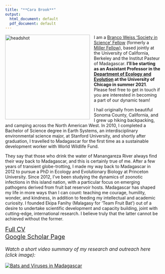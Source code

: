 ```yaml
---
title: "**Cara Brook**"
output:
  html_document: default
  pdf_document: default
---
```


<style type="text/css">
h1.title {
  font-size: 31px;
  text-align: left;
  color:black;
}
</style>


<img src="carabrook-headshot-2020.jpeg" alt="headshot" style="height: 275px; padding-right: 10px;" align="left"> I am a [Branco Weiss ‘Society in Science’ Fellow](https://brancoweissfellowship.org/) (formerly a [Miller Fellow](http://miller.berkeley.edu/)), based jointly at the University of California, Berkeley and the Institut Pasteur of Madagascar. **I’ll be starting as an Assistant Professor in the [Department of Ecology and Evolution](https://ecologyandevolution.uchicago.edu/) at the University of Chicago in summer 2021**. Please feel free to get in touch if you are interested in becoming a part of our dynamic team!

I hail originally from beautiful Sonoma County, California, and I grew up hiking backpacking, and camping across the North American West. In 2010, I completed a Bachelor of Science degree in Earth Systems, an interdisciplinary environmental science major, at Stanford University, and shortly after graduation, I travelled to Madagascar for the first time as a sustainable development worker with World Wildlife Fund.
 
They say that those who drink the water of Manangareza River always find their way back to Madagascar, and this is certainly true of me. After a few years of transient globe-trotting, I made my way back to Madagascar in 2012 to pursue a PhD in Ecology and Evolutionary Biology at Princeton University. Since 2012, I've been studying the dynamics of zoonotic infections in this island nation, with a particular focus on emerging pathogens derived from fruit bat reservoir hosts. Madagascar has shaped my life in more ways than I can count: teaching me courage, humility, wonder, and kindness, in addition to feeding my intellectual and academic curiosity. I founded Ekipa Fanihy (Malagasy for ‘Team Fruit Bat’) out of a desire to undertake scientific development and capacity building, joint with cutting-edge, international research. I believe truly that the latter cannot be achieved without the former.
 <br>

<div style="text-align: left; font-size: 1.4em; padding-right: 10px;">
<a href="CV_CaraBrook_Full_July2020.pdf">Full CV</a></div>
<div style="text-align: left; font-size: 1.4em; padding-right: 10px;">
<a href="https://scholar.google.com/citations?user=jDzdfmMAAAAJ&hl=en&oi=ao">Google Scholar Page</a></div>



<div style="text-align: left; font-size: 1.1em; padding-right: 10px;">
<br>
*Watch a short video summary of my research and outreach here (click image):*
<div style="width:300px; height:200px">
[![Bats and Viruses in Madagascar](bat-icon.jpg)](https://www.youtube.com/embed/8AMpIQ9gTbE "Bats and Viruses in Madagascar")
</div>






